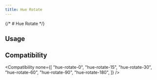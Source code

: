 ```yaml
---
title: Hue Rotate
---
```



{/* # Hue Rotate */}

## Usage

<Usage />

## Compatibility

<Compatibility
  none={[
    "hue-rotate-0",
    "hue-rotate-15",
    "hue-rotate-30",
    "hue-rotate-60",
    "hue-rotate-90",
    "hue-rotate-180",
  ]}
/>
